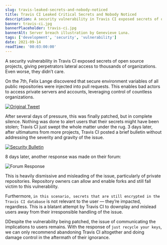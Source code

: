 ```yaml
---
slug: travis-leaked-secrets-and-nobody-noticed
title: Travis CI Leaked Critical Secrets and Nobody Noticed
description: A security vulnerability in Travis CI exposed secrets of open source projects, giving perpetrators lateral access to thousands of organizations. Even worse, they didn’t care.
banner: travis-ci.jpg
bannerPlaceholder: travis-ci.jpg
bannerAlt: Server breach illustration by Genevieve Luna.
tags: ['development', 'security', 'vulnerability']
date: 2021-09-14
readTime: '00:03:00:00'
---
```


A security vulnerability in Travis CI exposed secrets of open source projects, giving perpetrators lateral access to thousands of organizations. Even worse, they didn’t care.

On the 7th, Felix Lange discovered that secure environment variables of all public repositories were injected into pull requests. This enables bad actors to access private servers and accounts, leveraging control of countless organizations.

[![Original Tweet](travis-ci-tweet.jpg)](https://twitter.com/peter_szilagyi/status/1437649838477283330)

After several days of pressure, this was finally patched, but in complete silence. Nothing was done to alert users that their secrets might have been stolen; Travis CI just swept the whole matter under the rug.
3 days later, after ultimatums from more projects, Travis CI posted a brief bulletin without addressing the severity and gravity of the issue.

[![Security Bulletin](travis-ci-bulletin.jpg)](https://blog.travis-ci.com/2021-09-13-bulletin)

8 days later, another response was made on their forum:

![Forum Response](travis-ci-response.jpg)

This is heavily dismissive and misleading of the issue, particularly of private repositories. Repository owners can allow and enable forks and still fall victim to this vulnerability.

Furthermore, `in this scenario, secrets that are still encrypted in the Travis CI database` is not relevant to the user — they’re impacted, regardless. This is a blatant attempt by Travis CI to downplay and mislead users away from their irresponsible handling of the issue.

DDespite the vulnerability being patched, the issue of communicating the implications to users remains. With the response of `just recycle your keys`, we can only recommend abandoning Travis CI altogether and doing damage control in the aftermath of their ignorance.
